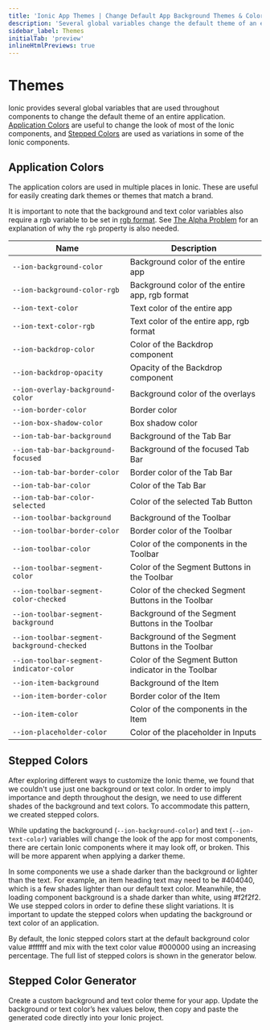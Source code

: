 ```yaml
---
title: 'Ionic App Themes | Change Default App Background Themes & Colors'
description: 'Several global variables change the default theme of an entire application. Create a custom background and text color theme for your app with Ionic themes.'
sidebar_label: Themes
initialTab: 'preview'
inlineHtmlPreviews: true
---
```



# Themes

Ionic provides several global variables that are used throughout components to change the default theme of an entire application. [Application Colors](#application-colors) are useful to change the look of most of the Ionic components, and [Stepped Colors](#stepped-colors) are used as variations in some of the Ionic components.

## Application Colors

The application colors are used in multiple places in Ionic. These are useful for easily creating dark themes or themes that match a brand.

It is important to note that the background and text color variables also require a rgb variable to be set in <a href="https://developer.mozilla.org/en-US/docs/Glossary/RGB" target="_blank">rgb format</a>. See [The Alpha Problem](advanced.mdx#the-alpha-problem) for an explanation of why the `rgb` property is also needed.

| Name                                       | Description                                          |
| ------------------------------------------ | ---------------------------------------------------- |
| `--ion-background-color`                   | Background color of the entire app                   |
| `--ion-background-color-rgb`               | Background color of the entire app, rgb format       |
| `--ion-text-color`                         | Text color of the entire app                         |
| `--ion-text-color-rgb`                     | Text color of the entire app, rgb format             |
| `--ion-backdrop-color`                     | Color of the Backdrop component                      |
| `--ion-backdrop-opacity`                   | Opacity of the Backdrop component                    |
| `--ion-overlay-background-color`           | Background color of the overlays                     |
| `--ion-border-color`                       | Border color                                         |
| `--ion-box-shadow-color`                   | Box shadow color                                     |
| `--ion-tab-bar-background`                 | Background of the Tab Bar                            |
| `--ion-tab-bar-background-focused`         | Background of the focused Tab Bar                    |
| `--ion-tab-bar-border-color`               | Border color of the Tab Bar                          |
| `--ion-tab-bar-color`                      | Color of the Tab Bar                                 |
| `--ion-tab-bar-color-selected`             | Color of the selected Tab Button                     |
| `--ion-toolbar-background`                 | Background of the Toolbar                            |
| `--ion-toolbar-border-color`               | Border color of the Toolbar                          |
| `--ion-toolbar-color`                      | Color of the components in the Toolbar               |
| `--ion-toolbar-segment-color`              | Color of the Segment Buttons in the Toolbar          |
| `--ion-toolbar-segment-color-checked`      | Color of the checked Segment Buttons in the Toolbar  |
| `--ion-toolbar-segment-background`         | Background of the Segment Buttons in the Toolbar     |
| `--ion-toolbar-segment-background-checked` | Background of the Segment Buttons in the Toolbar     |
| `--ion-toolbar-segment-indicator-color`    | Color of the Segment Button indicator in the Toolbar |
| `--ion-item-background`                    | Background of the Item                               |
| `--ion-item-border-color`                  | Border color of the Item                             |
| `--ion-item-color`                         | Color of the components in the Item                  |
| `--ion-placeholder-color`                  | Color of the placeholder in Inputs                   |

## Stepped Colors

After exploring different ways to customize the Ionic theme, we found that we couldn't use just one background or text color. In order to imply importance and depth throughout the design, we need to use different shades of the background and text colors. To accommodate this pattern, we created stepped colors.

While updating the background (`--ion-background-color`) and text (`--ion-text-color`) variables will change the look of the app for most components, there are certain Ionic components where it may look off, or broken. This will be more apparent when applying a darker theme.

In some components we use a shade darker than the background or lighter than the text. For example, an item heading text may need to be <CodeColor color="#404040">#404040</CodeColor>, which is a few shades lighter than our default text color. Meanwhile, the loading component background is a shade darker than white, using <CodeColor color="#f2f2f2">#f2f2f2</CodeColor>. We use stepped colors in order to define these slight variations. It is important to update the stepped colors when updating the background or text color of an application.

By default, the Ionic stepped colors start at the default background color value <CodeColor color="#ffffff">#ffffff</CodeColor> and mix with the text color value <CodeColor color="#000000">#000000</CodeColor> using an increasing percentage. The full list of stepped colors is shown in the generator below.

## Stepped Color Generator

Create a custom background and text color theme for your app. Update the background or text color’s hex values below, then copy and paste the generated code directly into your Ionic project.

<stepped-color-generator mode="md" no-prerender></stepped-color-generator>
